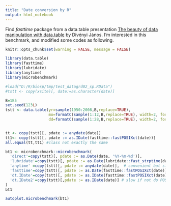 ---
title: "Date conversion by R"
output: html_notebook
---

Find *fasttime* package from a data.table presentation [The beauty of data manipulation with data.table](http://divenyijanos.github.io/documents/erum_workshop_datatable.html) by Divényi János. I'm interested in this benchmark, and modified some codes as following.

```{r setup, include=FALSE, echo=FALSE, cache=FALSE}
knitr::opts_chunk$set(warning = FALSE, message = FALSE)
```

```{r}
library(data.table)
library(fasttime)
library(lubridate)
library(anytime)
library(microbenchmark)

#load("D:/R/biosp/tmp/test_datagrd02_sp.RData")
#tstt <- copy(xsite)[, date:=as.character(date)]

B=1E5
set.seed(123L)
tstt <- data.table(yr=sample(1950:2008,B,replace=TRUE),
                   mo=formatC(sample(1:12,B,replace=TRUE), width=2, format="d", flag="0"),
                   dd=formatC(sample(1:28,B,replace=TRUE), width=2, format="d", flag="0"))[,date:=paste(yr,mo,dd,sep="-")]


tt <- copy(tstt)[, pdate := anydate(date)]
tt1<- copy(tstt)[, pdate := as.IDate(fasttime::fastPOSIXct(date))]
all.equal(tt,tt1) #class not exactly the same

bt1 <- microbenchmark::microbenchmark(
  'direct'=copy(tstt)[, pdate := as.Date(date, '%Y-%m-%d')],
  'lubridate'=copy(tstt)[, pdate := as.Date(lubridate::fast_strptime(date, '%Y-%m-%d'))],
  'anytime' =copy(tstt)[, pdate := anydate(date)],  # convenient but slow
  'fasttime'=copy(tstt)[, pdate := as.Date(fasttime::fastPOSIXct(date))],
  'dt.IDate'=copy(tstt)[, pdate := as.IDate(fasttime::fastPOSIXct(date))],
  'dt.IDate2'=copy(tstt)[,pdate := as.IDate(date)] # slow if not do POSIXct conv first
)
bt1
```

```{r, echo=FALSE,results='asis'}
autoplot.microbenchmark(bt1)

```
